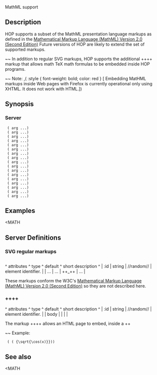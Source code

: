 <doc> MathML support

== Description ==

HOP supports a subset of the MathML presentation language markups as
defined in the
[[http://www.w3.org/TR/2003/REC-MathML2-20031021/chapter3.html|Mathematical Markup Language (MathML) Version 2.0 (Second Edition)]]
Future versions of HOP are likely to extend the set of supported
markups.

~~ In addition to regular SVG markups, HOP supports the additional
++<MATHML:TEX>++ markup that allows math TeX math formulas to be 
embedded inside HOP programs.

~~ Note: ,(<SPAN> :style { font-weight: bold; color: red } [
Embedding MatHML markups inside Web pages with Firefox is currently 
operational only using XHTML. It does not work with HTML.])

== Synopsis ==

=== Server ===

  (<MATH> arg ...)
  (<MATH:MSTYLE> arg ...)
  (<MATH:MI> arg ...)
  (<MATH:MN> arg ...)
  (<MATH:MO> arg ...)
  (<MATH:MROW> arg ...)
  (<MATH:MUNDER> arg ...)
  (<MATH:MOVER> arg ...)
  (<MATH:MUNDEROVER> arg ...)
  (<MATH:MSUP> arg ...)
  (<MATH:MSUB> arg ...)
  (<MATH:MSUBSUP> arg ...)
  (<MATH:MFRAC> arg ...)
  (<MATH:MROOT> arg ...)
  (<MATH:MSQRT> arg ...)
  (<MATH:MTEXT> arg ...)
  (<MATH:TEX> arg ...)


== Examples ==

<example><MATH</example>

== Server Definitions ==
<server>

=== SVG regular markups ===
<markup> <MATH>
<markup> <MATH:MSTYLE>
<markup> <MATH:MI>
<markup> <MATH:MN>
<markup> <MATH:MO>
<markup> <MATH:MROW>
<markup> <MATH:MUNDER>
<markup> <MATH:MOVER>
<markup> <MATH:MUNDEROVER>
<markup> <MATH:MSUP>
<markup> <MATH:MSUB>
<markup> <MATH:MSUBSUP>
<markup> <MATH:MFRAC>
<markup> <MATH:MROOT>
<markup> <MATH:MSQRT>
<markup> <MATH:MTEXT>

<arguments>
^  attributes   ^   type    ^   default    ^  short description          ^
| :id           |  string   |  //random//  | element identifier.         | 
| ...           |  ...      |   ++_++      | ...                         |
</arguments>

These markups conform the W3C's
[[http://www.w3.org/TR/2003/REC-MathML2-20031021/chapter3.html|Mathematical Markup Language (MathML) Version 2.0 (Second Edition)]]
so they are not described here.


</markup>
</markup>
</markup>
</markup>
</markup>
</markup>
</markup>
</markup>
</markup>
</markup>
</markup>
</markup>
</markup>
</markup>
</markup>
</markup>

=== ++<MATH:TEX>++ ===
<markup> <MATH:TEX>
<arguments>
^  attributes   ^   type    ^   default        ^  short description          ^
| :id           |  string   |  //random//      | element identifier.         | 
| body          |           |                  |                             |
</arguments>

The markup ++<MATH:TEX>++ allows an HTML page to embed, inside a 
++<MATH>++ markup a mathematics formula expressed using the TeX syntax.

~~ Example:

  (<MATH> (<MATH:TEX> {\sqrt{\cos(x)}}))


</markup>

== See also ==
<see-also><MATH</see-also>

</doc>
